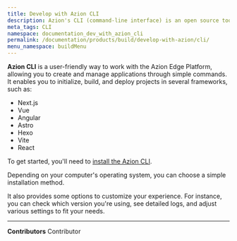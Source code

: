 ```yaml
---
title: Develop with Azion CLI 
description: Azion's CLI (command-line interface) is an open source tool that enables the management of services offered by Azion.
meta_tags: CLI
namespace: documentation_dev_with_azion_cli
permalink: /documentation/products/build/develop-with-azion/cli/
menu_namespace: buildMenu
---
```


<LinkButton outlined link="/en/documentation/products/azion-cli/overview/" label="go to azion cli reference" variant="secondary" />

**Azion CLI** is a user-friendly way to work with the Azion Edge Platform, allowing you to create and manage applications through simple commands. It enables you to initialize, build, and deploy projects in several frameworks, such as:

- Next.js 
- Vue
- Angular
- Astro
- Hexo
- Vite
- React

To get started, you'll need to [install the Azion CLI](/en/documentation/products/azion-cli/overview/). 

Depending on your computer's operating system, you can choose a simple installation method.

It also provides some options to customize your experience. For instance, you can check which version you're using, see detailed logs, and adjust various settings to fit your needs.



---


**Contributors** <ContributorList>Contributor</ContributorList>
